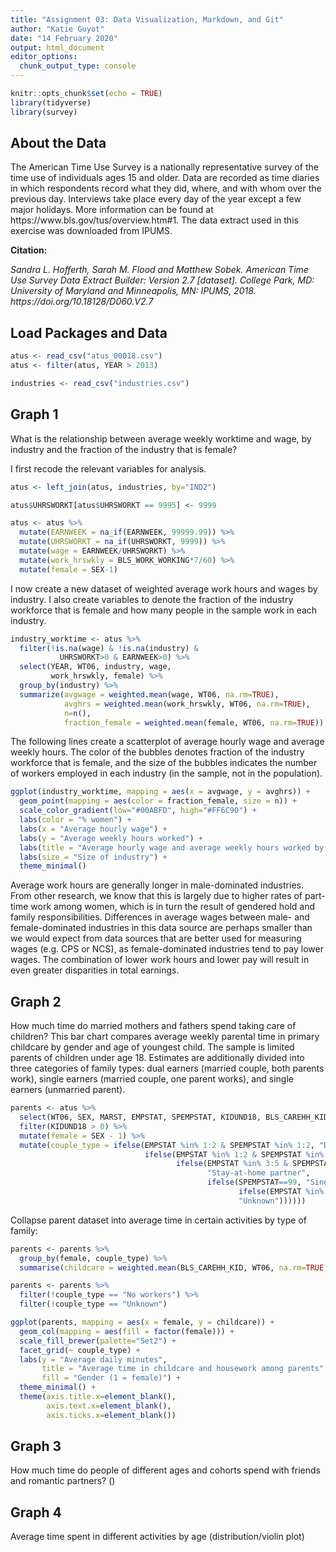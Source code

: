 ```yaml
---
title: "Assignment 03: Data Visualization, Markdown, and Git"
author: "Katie Guyot"
date: "14 February 2020"
output: html_document
editor_options: 
  chunk_output_type: console
---
```


```r
knitr::opts_chunk$set(echo = TRUE)
library(tidyverse)
library(survey)
```

## About the Data

The American Time Use Survey is a nationally representative survey of the time use of individuals ages 15 and older. Data are recorded as time diaries in which respondents record what they did, where, and with whom over the previous day. Interviews take place every day of the year except a few major holidays. More information can be found at https://www.bls.gov/tus/overview.htm#1. The data extract used in this exercise was downloaded from IPUMS. 

**Citation:**

*Sandra L. Hofferth, Sarah M. Flood and Matthew Sobek. American Time Use Survey Data Extract Builder: Version 2.7 [dataset]. College Park, MD: University of Maryland and Minneapolis, MN: IPUMS, 2018. https://doi.org/10.18128/D060.V2.7*

## Load Packages and Data

```r

atus <- read_csv("atus_00018.csv")
atus <- filter(atus, YEAR > 2013)

industries <- read_csv("industries.csv")

```

## Graph 1

What is the relationship between average weekly worktime and wage, by industry and the fraction of the industry that is female?  

I first recode the relevant variables for analysis.

```r
atus <- left_join(atus, industries, by="IND2")

atus$UHRSWORKT[atus$UHRSWORKT == 9995] <- 9999

atus <- atus %>%
  mutate(EARNWEEK = na_if(EARNWEEK, 99999.99)) %>%
  mutate(UHRSWORKT = na_if(UHRSWORKT, 9999)) %>%
  mutate(wage = EARNWEEK/UHRSWORKT) %>%
  mutate(work_hrswkly = BLS_WORK_WORKING*7/60) %>%
  mutate(female = SEX-1)
```



I now create a new dataset of weighted average work hours and wages by industry. I also create variables to denote the fraction of the industry workforce that is female and how many people in the sample work in each industry.



```r
industry_worktime <- atus %>%
  filter(!is.na(wage) & !is.na(industry) & 
           UHRSWORKT>0 & EARNWEEK>0) %>%
  select(YEAR, WT06, industry, wage, 
         work_hrswkly, female) %>%
  group_by(industry) %>%
  summarize(avgwage = weighted.mean(wage, WT06, na.rm=TRUE), 
            avghrs = weighted.mean(work_hrswkly, WT06, na.rm=TRUE), 
            n=n(), 
            fraction_female = weighted.mean(female, WT06, na.rm=TRUE))
```


The following lines create a scatterplot of average hourly wage and average weekly hours. The color of the bubbles denotes fraction of the industry workforce that is female, and the size of the bubbles indicates the number of workers employed in each industry (in the sample, not in the population).


```r
ggplot(industry_worktime, mapping = aes(x = avgwage, y = avghrs)) +
  geom_point(mapping = aes(color = fraction_female, size = n)) +
  scale_color_gradient(low="#00ABFD", high="#FF6C90") +
  labs(color = "% women") +
  labs(x = "Average hourly wage") +
  labs(y = "Average weekly hours worked") +
  labs(title = "Average hourly wage and average weekly hours worked by industry") +
  labs(size = "Size of industry") +
  theme_minimal() 
```

Average work hours are generally longer in male-dominated industries. From other research, we know that this is largely due to higher rates of part-time work among women, which is in turn the result of gendered hold and family responsibilities. Differences in average wages between male- and female-dominated industries in this data source are perhaps smaller than we would expect from data sources that are better used for measuring wages (e.g. CPS or NCS), as female-dominated industries tend to pay lower wages. The combination of lower work hours and lower pay will result in even greater disparities in total earnings. 

## Graph 2

How much time do married mothers and fathers spend taking care of children? This bar chart compares average weekly parental time in primary childcare by gender and age of youngest child. The sample is limited parents of children under age 18. Estimates are additionally divided into three categories of family types: dual earners (married couple, both parents work), single earners (married couple, one parent works), and single earners (unmarried parent).


```r
parents <- atus %>%
  select(WT06, SEX, MARST, EMPSTAT, SPEMPSTAT, KIDUND18, BLS_CAREHH_KID) %>%
  filter(KIDUND18 > 0) %>%
  mutate(female = SEX - 1) %>%
  mutate(couple_type = ifelse(EMPSTAT %in% 1:2 & SPEMPSTAT %in% 1:2, "Dual earners",
                              ifelse(EMPSTAT %in% 1:2 & SPEMPSTAT %in% 3:6, "Single earner",
                                     ifelse(EMPSTAT %in% 3:5 & SPEMPSTAT %in% 1:2, 
                                            "Stay-at-home partner",
                                            ifelse(SPEMPSTAT==99, "Single parent",
                                                   ifelse(EMPSTAT %in% 3:5 & SPEMPSTAT %in% 3:6, "No workers",
                                                   "Unknown"))))))
```

Collapse parent dataset into average time in certain activities by type of family:

```r
parents <- parents %>%
  group_by(female, couple_type) %>%
  summarise(childcare = weighted.mean(BLS_CAREHH_KID, WT06, na.rm=TRUE)) 
```

```r
parents <- parents %>%
  filter(!couple_type == "No workers") %>%
  filter(!couple_type == "Unknown")
```

```r
ggplot(parents, mapping = aes(x = female, y = childcare)) +
  geom_col(mapping = aes(fill = factor(female))) +
  scale_fill_brewer(palette="Set2") +
  facet_grid(~ couple_type) +
  labs(y = "Average daily minutes",
       title = "Average time in childcare and housework among parents" ,
       fill = "Gender (1 = female)") +
  theme_minimal() +
  theme(axis.title.x=element_blank(),
        axis.text.x=element_blank(),
        axis.ticks.x=element_blank())
```

## Graph 3

How much time do people of different ages and cohorts spend with friends and romantic partners? ()


## Graph 4

Average time spent in different activities by age (distribution/violin plot)



